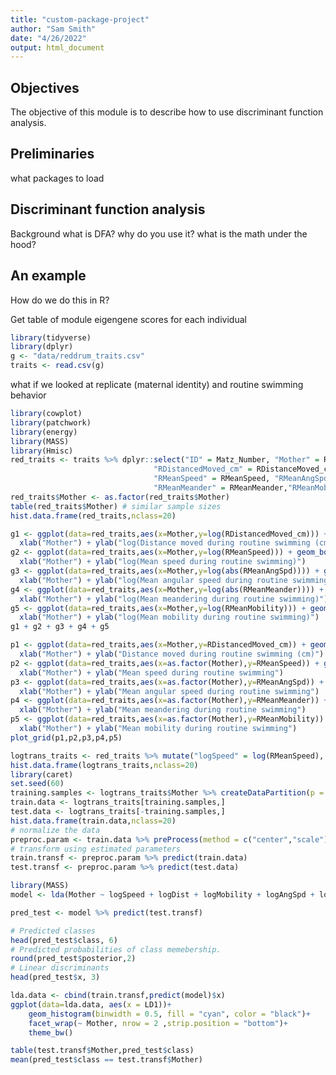 ```yaml
---
title: "custom-package-project"
author: "Sam Smith"
date: "4/26/2022"
output: html_document
---
```


## Objectives

 The objective of this module is to describe how to use discriminant function analysis.
 
## Preliminaries

 what packages to load
 
## Discriminant function analysis

Background
what is DFA?
why do you use it?
what is the math under the hood?

## An example 
How do we do this in R?

Get table of module eigengene scores for each individual
```r
library(tidyverse)
library(dplyr)
g <- "data/reddrum_traits.csv"
traits <- read.csv(g)
```

what if we looked at replicate (maternal identity) and routine swimming behavior
```r
library(cowplot)
library(patchwork)
library(energy)
library(MASS)
library(Hmisc)
red_traits <- traits %>% dplyr::select("ID" = Matz_Number, "Mother" = Replicate,
                                "RDistancedMoved_cm" = RDistanceMoved_cm,
                                "RMeanSpeed" = RMeanSpeed, "RMeanAngSpd" = RMeanAngularSpd,
                                "RMeanMeander" = RMeanMeander,"RMeanMobility" = RMeanMobility)
red_traits$Mother <- as.factor(red_traits$Mother)
table(red_traits$Mother) # similar sample sizes
hist.data.frame(red_traits,nclass=20)

g1 <- ggplot(data=red_traits,aes(x=Mother,y=log(RDistancedMoved_cm))) + geom_boxplot() + 
  xlab("Mother") + ylab("log(Distance moved during routine swimming (cm))")
g2 <- ggplot(data=red_traits,aes(x=Mother,y=log(RMeanSpeed))) + geom_boxplot() + 
  xlab("Mother") + ylab("log(Mean speed during routine swimming)")
g3 <- ggplot(data=red_traits,aes(x=Mother,y=log(abs(RMeanAngSpd)))) + geom_boxplot()  + 
  xlab("Mother") + ylab("log(Mean angular speed during routine swimming)")
g4 <- ggplot(data=red_traits,aes(x=Mother,y=log(abs(RMeanMeander)))) + geom_boxplot() + 
  xlab("Mother") + ylab("log(Mean meandering during routine swimming)")
g5 <- ggplot(data=red_traits,aes(x=Mother,y=log(RMeanMobility))) + geom_boxplot()  + 
  xlab("Mother") + ylab("log(Mean mobility during routine swimming)")
g1 + g2 + g3 + g4 + g5

p1 <- ggplot(data=red_traits,aes(x=Mother,y=RDistancedMoved_cm)) + geom_boxplot() + 
  xlab("Mother") + ylab("Distance moved during routine swimming (cm)")
p2 <- ggplot(data=red_traits,aes(x=as.factor(Mother),y=RMeanSpeed)) + geom_boxplot() + 
  xlab("Mother") + ylab("Mean speed during routine swimming")
p3 <- ggplot(data=red_traits,aes(x=as.factor(Mother),y=RMeanAngSpd)) + geom_boxplot() + 
  xlab("Mother") + ylab("Mean angular speed during routine swimming")
p4 <- ggplot(data=red_traits,aes(x=as.factor(Mother),y=RMeanMeander)) + geom_boxplot() + 
  xlab("Mother") + ylab("Mean meandering during routine swimming")
p5 <- ggplot(data=red_traits,aes(x=as.factor(Mother),y=RMeanMobility)) + geom_boxplot() + 
  xlab("Mother") + ylab("Mean mobility during routine swimming")
plot_grid(p1,p2,p3,p4,p5)

logtrans_traits <- red_traits %>% mutate("logSpeed" = log(RMeanSpeed), "logDist" = log(RDistancedMoved_cm), "logMobility" = log(RMeanMobility),"logAngSpd" = log(abs(RMeanAngSpd)),"logMeander" = log(abs(RMeanMeander))) %>% dplyr::select(ID,Mother,logSpeed,logDist,logMobility,logAngSpd,logMeander)
hist.data.frame(logtrans_traits,nclass=20)
library(caret)
set.seed(60)
training.samples <- logtrans_traits$Mother %>% createDataPartition(p = 0.8, list = FALSE)
train.data <- logtrans_traits[training.samples,]
test.data <- logtrans_traits[-training.samples,]
hist.data.frame(train.data,nclass=20)
# normalize the data
preproc.param <- train.data %>% preProcess(method = c("center","scale"))
# transform using estimated parameters
train.transf <- preproc.param %>% predict(train.data)
test.transf <- preproc.param %>% predict(test.data)

library(MASS)
model <- lda(Mother ~ logSpeed + logDist + logMobility + logAngSpd + logMeander, data=train.transf)

pred_test <- model %>% predict(test.transf)

# Predicted classes
head(pred_test$class, 6)
# Predicted probabilities of class memebership.
round(pred_test$posterior,2)
# Linear discriminants
head(pred_test$x, 3)

lda.data <- cbind(train.transf,predict(model)$x)
ggplot(data=lda.data, aes(x = LD1))+
    geom_histogram(binwidth = 0.5, fill = "cyan", color = "black")+
    facet_wrap(~ Mother, nrow = 2 ,strip.position = "bottom")+
    theme_bw()

table(test.transf$Mother,pred_test$class)
mean(pred_test$class == test.transf$Mother)
```
